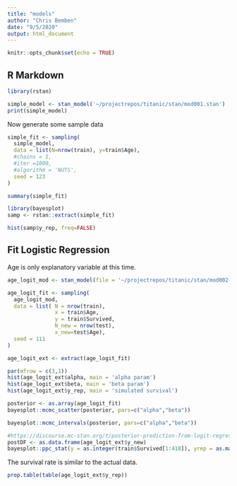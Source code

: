 ```yaml
---
title: "models"
author: "Chris Bemben"
date: "9/5/2020"
output: html_document
---
```


```r
knitr::opts_chunk$set(echo = TRUE)
```

## R Markdown

```r
library(rstan)

simple_model <- stan_model('~/projectrepos/titanic/stan/mod001.stan')
print(simple_model)
```

Now generate some sample data

```r
simple_fit <- sampling(
  simple_model,
  data = list(N=nrow(train), y=train$Age),
  #chains = 1,
  #iter =1000,
  #algorithm = 'NUTS',
  seed = 123
)
```

```r
summary(simple_fit)
```

```r
library(bayesplot)
samp <- rstan::extract(simple_fit)

hist(samp$y_rep, freq=FALSE)
```

## Fit Logistic Regression

Age is only explanatory variable at this time.

```r
age_logit_mod <- stan_model(file = '~/projectrepos/titanic/stan/mod002-logit.stan')

age_logit_fit <- sampling(
  age_logit_mod,
  data = list( N = nrow(train), 
               x = train$Age, 
               y = train$Survived, 
               N_new = nrow(test), 
               x_new=test$Age),
  seed = 111
)
```

```r
age_logit_ext <- extract(age_logit_fit)

par(mfrow = c(3,1))
hist(age_logit_ext$alpha, main = 'alpha param')
hist(age_logit_ext$beta, main = 'beta param')
hist(age_logit_ext$y_rep, main = 'simulated survival')
```

```r
posterior <- as.array(age_logit_fit)
bayesplot::mcmc_scatter(posterior, pars=c("alpha","beta"))
```

```r
bayesplot::mcmc_intervals(posterior, pars=c("alpha","beta"))
```

```r
#https://discourse.mc-stan.org/t/posterior-prediction-from-logit-regression/12217/2
postDF <- as.data.frame(age_logit_ext$y_new)
bayesplot::ppc_stat(y = as.integer(train$Survived[1:418]), yrep = as.matrix(postDF), stat = mean)
```

The survival rate is similar to the actual data.

```r
prop.table(table(age_logit_ext$y_rep))
```